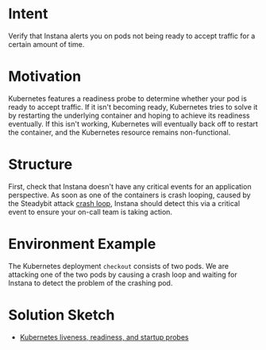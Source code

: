 # Intent
Verify that Instana alerts you on pods not being ready to accept traffic for a certain amount of time.

# Motivation

Kubernetes features a readiness probe to determine whether your pod is ready to accept traffic.
If it isn't becoming ready, Kubernetes tries to solve it by restarting the underlying container and hoping to achieve its readiness eventually.
If this isn't working, Kubernetes will eventually back off to restart the container, and the Kubernetes resource remains non-functional.


# Structure

First, check that Instana doesn't have any critical events for an application perspective.
As soon as one of the containers is crash looping, caused by the Steadybit attack [crash loop](https://hub.steadybit.com/action/com.steadybit.extension_kubernetes.crash_loop_pod), Instana should detect this via a critical event to ensure your on-call team is taking action.

# Environment Example

The Kubernetes deployment `checkout` consists of two pods.
We are attacking one of the two pods by causing a crash loop and waiting for Instana to detect the problem of the crashing pod.

# Solution Sketch

- [Kubernetes liveness, readiness, and startup probes](https://kubernetes.io/docs/tasks/configure-pod-container/configure-liveness-readiness-startup-probes/)
